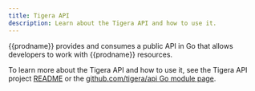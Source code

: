 ```yaml
---
title: Tigera API
description: Learn about the Tigera API and how to use it.
---
```


{{prodname}} provides and consumes a public API in Go that allows
developers to work with {{prodname}} resources.

To learn more about the Tigera API and how to use it, see the Tigera API project [README](https://github.com/tigera/api/blob/master/README.md) or
the [github.com/tigera/api Go module
page](https://pkg.go.dev/github.com/tigera/api).
